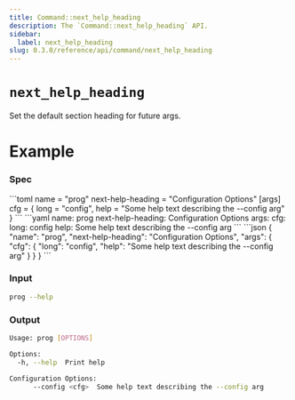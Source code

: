```yaml
---
title: Command::next_help_heading
description: The `Command::next_help_heading` API.
sidebar:
  label: next_help_heading
slug: 0.3.0/reference/api/command/next_help_heading
---
```



# `next_help_heading` <LinkButton href="https://docs.rs/clap/latest/clap/struct.Command.html#method.next_help_heading" icon="open-book" variant="minimal" />

<Badge text="since 0.1.0" size="small" />

Set the default section heading for future args.

# Example

### Spec

<Tabs syncKey="format">
  <TabItem label="TOML">
    ```toml
    name = "prog"
    next-help-heading = "Configuration Options"
    [args]
    cfg = { long = "config", help = "Some help text describing the --config arg" }
    ```
  </TabItem>

  <TabItem label="YAML">
    ```yaml
    name: prog
    next-help-heading: Configuration Options
    args:
      cfg:
        long: config
        help: Some help text describing the --config arg
    ```
  </TabItem>

  <TabItem label="JSON">
    ```json
    {
      "name": "prog",
      "next-help-heading": "Configuration Options",
      "args": {
        "cfg": {
          "long": "config",
          "help": "Some help text describing the --config arg"
        }
      }
    }
    ```
  </TabItem>
</Tabs>

### Input

```bash
prog --help
```

### Output

```bash
Usage: prog [OPTIONS]

Options:
  -h, --help  Print help

Configuration Options:
      --config <cfg>  Some help text describing the --config arg
```
